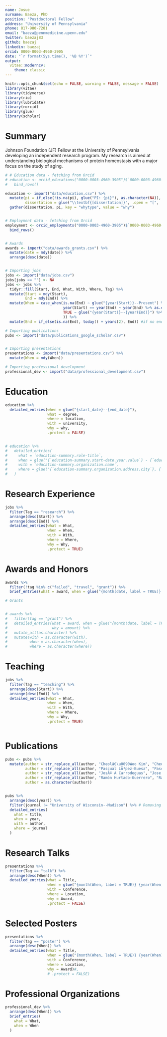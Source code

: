```yaml
---
name: Josue
surname: Baeza, PhD
position: "Postdoctoral Fellow"
address: "University of Pennsylvania"
phone: 817-980-7281
email: "baeza@pennmedicine.upenn.edu"
twitter: baezaj83
github: baezaj
linkedin: baezaj
orcid: 0000-0003-4960-3905
date: "`r format(Sys.time(), '%B %Y')`"
output: 
  vitae::moderncv:
    theme: classic
---
```


```r

knitr::opts_chunk$set(echo = FALSE, warning = FALSE, message = FALSE)
library(vitae)
library(tidyverse)
library(rio)
library(lubridate)
library(rorcid)
library(glue)
library(scholar)

```

# Summary

Johnson Foundation (JF) Fellow at the University of Pennsylvania developing an independent research program. My research is aimed at understanding biological mechanisms of protein homeostasis with a major focus on the study of aging. 



```r


# # Education data - fetching from Orcid
# education <- orcid_educations("0000-0003-4960-3905")$`0000-0003-4960-3905`$`affiliation-group`$summaries %>% 
#   bind_rows()

education <- import("data/education.csv") %>% 
  mutate(pi = if_else(!is.na(pi), glue("PI: {pi}"), as.character(NA)),
         dissertation = glue("\\textbf{[dissertation]}", .open = "[", .close = "]")) %>% 
  gather(dissertation, pi, key = "whytype", value = "why")


# Employment data - fetching from Orcid
employment <- orcid_employments("0000-0003-4960-3905")$`0000-0003-4960-3905`$`affiliation-group`$summaries %>%
  bind_rows()


# Awards
awards <- import("data/awards_grants.csv") %>% 
  mutate(date = mdy(date)) %>% 
  arrange(desc(date))


# Importing jobs
jobs <- import("data/jobs.csv")
jobs[jobs == ""] <- NA
jobs <- jobs %>% 
  tidyr::fill(Start, End, What, With, Where, Tag) %>%  
  mutate(Start = mdy(Start),
         End = mdy(End)) %>% 
  mutate(When = case_when(is.na(End) ~ glue("{year(Start)}--Present") %>% as.character(),
                          year(Start) == year(End) ~ year(End) %>% as.character(),
                          TRUE ~ glue("{year(Start)}--{year(End)}") %>% as.character()
                          )) %>% 
  mutate(End = if_else(is.na(End), today() + years(2), End)) #if no end date specified, set it to two years from now for sorting purposes, i.e. so jobs I'm still doing show up at top.

# Importing publications 
pubs <- import("data/publications_google_scholar.csv")


# Importing presentations
presentations <- import("data/presentations.csv") %>% 
  mutate(When = mdy(When))

# Importing professional development
professional_dev <- import("data/professional_development.csv")

```




# Education

```r

education %>% 
  detailed_entries(when = glue("{start_date}--{end_date}"),
                   what = degree,
                   where = location,
                   with = university,
                   why = why,
                   .protect = FALSE)


# education %>%
#   detailed_entries(
#     what = `education-summary.role-title`,
#     when = glue("{`education-summary.start-date.year.value`} - {`education-summary.end-date.year.value`}"),
#     with = `education-summary.organization.name`,
#     where = glue("{`education-summary.organization.address.city`}, {`education-summary.organization.address.region`}, {`education-summary.organization.address.country`}")
#   )


```

# Research Experience

```r

jobs %>% 
  filter(Tag == "research") %>% 
  arrange(desc(Start)) %>%
  arrange(desc(End)) %>% 
  detailed_entries(what = What,
                   when = When,
                   with = With,
                   where = Where,
                   why = Why,
                   .protect = TRUE)


```

# Awards and Honors

```r

awards %>% 
  filter(!tag %in% c("failed", "travel", "grant")) %>% 
  brief_entries(what = award, when = glue("{month(date, label = TRUE)} {year(date)}"), with = with)

```



```r

# Grants


# awards %>%
#   filter(tag == "grant") %>%
#   detailed_entries(what = award, when = glue("{month(date, label = TRUE)} {year(date)}"),
#                    why = amount) %>% 
#   mutate_all(as.character) %>% 
#   mutate(with = as.character(with),
#          when = as.character(when),
#          where = as.character(where))

```

# Teaching

```r

jobs %>% 
  filter(Tag == "teaching") %>% 
  arrange(desc(Start)) %>%
  arrange(desc(End)) %>% 
  detailed_entries(what = What,
                   when = When,
                   with = With,
                   where = Where,
                   why = Why,
                   .protect = TRUE)



```


# Publications

```r


pubs <- pubs %>%
  mutate(author = str_replace_all(author, "Cheolâ€\u0090Woo Kim", "Cheol-Woo Kim"),
         author = str_replace_all(author, "Pascual LÃ³pez-Buesa", "Pascual Lopez-Buesa"),
         author = str_replace_all(author, "JosÃ© A Carrodeguas", "Jose A Carrodeguas"),
         author = str_replace_all(author, "Ramón Hurtado-Guerrero", "Ramon Hurtado-Guerrero"),
         author = as.character(author))


pubs %>%
  arrange(desc(year)) %>%
  filter(journal != "University of Wisconsin--Madison") %>% # Removing my thesis
  detailed_entries(
    what = title,
    when = year,
    with = author,
    where = journal
  )

```

# Research Talks

```r

presentations %>%
  filter(Tag == "talk") %>%
  arrange(desc(When)) %>%
  detailed_entries(what = Title,
                   when = glue("{month(When, label = TRUE)} {year(When)}"),
                   with = Conference,
                   where = Location,
                   why = Award,
                   .protect = FALSE)

```


# Selected Posters

```r

presentations %>%
  filter(Tag == "poster") %>%
  arrange(desc(When)) %>%
  detailed_entries(what = Title,
                   when = glue("{month(When, label = TRUE)} {year(When)}"),
                   with = Conference,
                   where = Location,
                   why = Award)#,
                   # .protect = FALSE)

```


# Professional Organizations

```r

professional_dev %>% 
  arrange(desc(When)) %>% 
  brief_entries(
    what = What,
    when = When
  )

```

